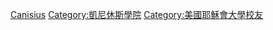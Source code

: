 [[Category:纽约州各高校校友|Canisius]]
[[Category:凱尼休斯學院|Category:凱尼休斯學院]]
[[Category:美國耶穌會大學校友|Category:美國耶穌會大學校友]]